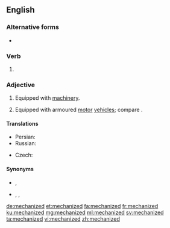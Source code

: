 ==English==

===Alternative forms===
* {{l|en|mechanised}}

===Verb===
{{head|en|verb form}}

# {{en-past of|mechanize}}

===Adjective===
{{en-adj}}

# Equipped with [[machinery]].
# {{label|en|military}} Equipped with armoured [[motor]] [[vehicle]]s; compare {{m|en|motorized||equipped with unarmoured vehicles}}.

====Translations====
{{trans-top|of or pertaining to operation using machinery}}
* Persian: {{t+|fa|مکانیزه|tr=mekānize|sc=fa-Arab}}
* Russian: {{t+|ru|механизи́рованный}}
{{trans-mid}}
{{trans-bottom}}

{{trans-top|equipped with armoured motor vehicles}}
* Czech: {{t|cs|mechanizovaný}}
{{trans-mid}}
{{trans-bottom}}

====Synonyms====
* {{sense|military}} {{l|en|armoured}}, {{l|en|armored}}
* {{sense|military}} {{l|en|motorized rifle}}, {{l|en|motor-rifle}}, {{l|en|motor rifle}} {{qualifier|Soviet|Russian}}

[[de:mechanized]]
[[et:mechanized]]
[[fa:mechanized]]
[[fr:mechanized]]
[[ku:mechanized]]
[[mg:mechanized]]
[[ml:mechanized]]
[[sv:mechanized]]
[[ta:mechanized]]
[[vi:mechanized]]
[[zh:mechanized]]
